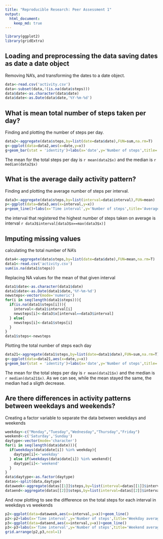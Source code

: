 ```yaml
---
title: "Reproducible Research: Peer Assessment 1"
output: 
  html_document:
    keep_md: true
---
```


```r
library(ggplot2)
library(gridExtra)
```
## Loading and preprocessing the data saving dates as date a date object
Removing NA's, and transforming the dates to a date object.
```r
data<-read.csv('activity.csv')
data<-subset(data,!(is.na(data$steps)))
data$date<-as.character(data$date)
data$date<-as.Date(data$date,'%Y-%m-%d')
```


## What is mean total number of steps taken per day?
Finding and plotting the number of steps per day.
```r
data2<-aggregate(data$steps,by=list(date=data$date),FUN=sum,na.rm=T)
g<-ggplot(data=data2,aes(x=date,y=x))
g+geom_bar(stat = 'identity')+labs(x='date',y='Number of steps',title='Total number of steps per day')
```  

The mean for the total steps per day is `r mean(data2$x)` and the median is `r median(data2$x)`  


## What is the average daily activity pattern?
Finding and plotting the average number of steps per interval.
```r
data3<-aggregate(data$steps,by=list(interval=data$interval),FUN=mean)
p<-ggplot(data=data3,aes(x=interval,y=x))
p+geom_line()+labs(x='Time interval',y='Number of steps',title='Averaged number of steps for each interval')
```  

the interval that registered the highest number of steps taken on average is interval `r data3$interval[data3$x==max(data3$x)]`  

## Imputing missing values
calculating the total number of NA's
```r
data4<-aggregate(data$steps,by=list(date=data$date),FUN=mean,na.rm=T)
data1<-read.csv('activity.csv')
sum(is.na(data1$steps))
```
Replacing NA values for the mean of that given interval
```r
data1$date<-as.character(data1$date)
data1$date<-as.Date(data1$date,'%Y-%m-%d')
newsteps<-vector(mode='numeric')
for(i in seq(length(data1$steps))){
  if(is.na(data1$steps[i])){
    interval<-data1$interval[i]
    newsteps[i]<-data3$x[interval==data3$interval]
  } else{
    newsteps[i]<-data1$steps[i]
  }
}
data1$steps<-newsteps
```
Plotting the total number of steps each day
```r
data21<-aggregate(data1$steps,by=list(date=data1$date),FUN=sum,na.rm=T)
g<-ggplot(data=data21,aes(x=date,y=x))
g+geom_bar(stat = 'identity')+labs(x='date',y='Number of steps',title='Total number of steps per day')
```  

The mean for the total steps per day is `r mean(data21$x)` and the median is `r median(data21$x)`. As we can see, while the mean stayed the same, the median had a sligth decrease.  

## Are there differences in activity patterns between weekdays and weekends?  

Creating a factor variable to separate the data between weekdays and weekends
```r
weekday<-c("Monday","Tuesday","Wednesday","Thursday","Friday")
weekend<-c('Saturday','Sunday')
daytype<-vector(mode='character')
for(i in seq(length(data$date))){
  if(weekdays(data$date[i]) %in% weekday){
    daytype[i]<-'weekday'
  } else if(weekdays(data$date[i]) %in% weekend){
    daytype[i]<-'weekend'
  }
}
data$daytype<-as.factor(daytype)
datas<-split(data,daytype)
dataweek<-aggregate(datas[[1]]$steps,by=list(interval=datas[[1]]$interval),FUN=mean)
dataend<-aggregate(datas[[2]]$steps,by=list(interval=datas[[2]]$interval),FUN=mean)
```  

And now plotting to see the difference on the total steps for each interval in weekdays vs weekends
```r
p2<-ggplot(data=dataweek,aes(x=interval,y=x))+geom_line()
p2<-p2+labs(x='Time interval',y='Number of steps',title='Weekday averaged number of steps for each interval')
p3<-ggplot(data=dataend,aes(x=interval,y=x))+geom_line()
p3<-p3+labs(x='Time interval',y='Number of steps',title='Weekend averaged number of steps for each interval')
grid.arrange(p2,p3,ncol=1)
```
